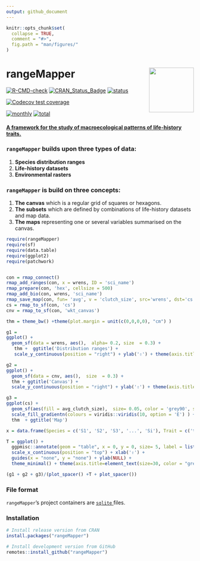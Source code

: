 ```yaml
---
output: github_document
---
```


<!-- README.md is generated from README.Rmd. Please edit that file -->

<!-- 
rmarkdown::render('README.Rmd')
-->

```r
knitr::opts_chunk$set(
  collapse = TRUE,
  comment = "#>",
  fig.path = "man/figures/"
)
```


# rangeMapper <img src="man/figures/logo.png" align="right" alt="" width="120" />

<!-- badges: start -->
[![R-CMD-check](https://github.com/mpio-be/rangeMapper/workflows/R-CMD-check/badge.svg)](https://github.com/mpio-be/rangeMapper/actions)
[![CRAN_Status_Badge](http://www.r-pkg.org/badges/version/rangeMapper)](http://cran.r-project.org/package=rangeMapper)
[![status](https://tinyverse.netlify.com/badge/rangeMapper)](https://CRAN.R-project.org/package=rangeMapper)

[![Codecov test coverage](https://codecov.io/gh/mpio-be/rangeMapper/branch/master/graph/badge.svg)](https://codecov.io/gh/mpio-be/rangeMapper?branch=master)

[![monthly](https://cranlogs.r-pkg.org/badges/rangeMapper)](https://www.rpackages.io/package/rangeMapper) 
[![total](https://cranlogs.r-pkg.org/badges/grand-total/rangeMapper)](https://www.rpackages.io/package/rangeMapper)





<!-- badges: end -->

<h4>
    <a href="https://onlinelibrary.wiley.com/doi/10.1111/j.1466-8238.2011.00739.x" target="_blank">
A framework for the study of macroecological patterns of life-history traits. </a> 
</h4>


### `rangeMapper` builds upon three types of data:   
 1. __Species distribution ranges__   
 2. __Life-history datasets__   
 3. __Environmental rasters__  

### `rangeMapper` is build on three concepts:  
 1. __The canvas__   which is a regular grid of squares or hexagons.   
 2. __The subsets__  which are defined by combinations of life-history datasets and map data.   
 3. __The maps__     representing one or several variables summarised on the canvas.   


```r
require(rangeMapper)
require(sf)
require(data.table)
require(ggplot2)
require(patchwork)


con = rmap_connect()
rmap_add_ranges(con, x = wrens, ID = 'sci_name')
rmap_prepare(con, 'hex', cellsize = 500)
rmap_add_bio(con, wrens, 'sci_name')
rmap_save_map(con, fun= 'avg', v = 'clutch_size', src='wrens', dst='cs')
cs = rmap_to_sf(con, 'cs')
cnv = rmap_to_sf(con, 'wkt_canvas')

thm = theme_bw() +theme(plot.margin = unit(c(0,0,0,0), "cm") )

g1 = 
ggplot() + 
  geom_sf(data = wrens, aes(),  alpha= 0.2, size  = 0.3) + 
   thm +  ggtitle('Distribution ranges') + 
   scale_y_continuous(position = "right") + ylab('⇧') + theme(axis.title=element_text(size=30, color = "grey60") )

g2 = 
ggplot() + 
  geom_sf(data = cnv, aes(),  size  = 0.3) + 
  thm + ggtitle('Canvas') + 
  scale_y_continuous(position = "right") + ylab('⇧') + theme(axis.title=element_text(size=30, color = "grey60") )

g3 = 
ggplot(cs) + 
  geom_sf(aes(fill = avg_clutch_size),  size= 0.05, color = 'grey90', show.legend = FALSE) + 
  scale_fill_gradientn(colours = viridis::viridis(10, option = 'E') ) + 
  thm  + ggtitle('Map')

x = data.frame(Species = c('S1', 'S2', 'S3', '...', 'Si'), Trait = c('t1', 't2', 't3', '...', 'ti'))  

T = ggplot() +
  ggpmisc::annotate(geom = "table", x = 0, y = 0, size= 5, label = list(x) ) + 
  scale_x_continuous(position = "top") + xlab('⇧') + 
  guides(x = "none", y = "none") + ylab(NULL) +
  theme_minimal() + theme(axis.title=element_text(size=30, color = "grey60") ) 

(g1 + g2 + g3)/(plot_spacer() +T + plot_spacer()) 


```

### File format

`rangeMapper`'s project containers are <a href="https://www.sqlite.org/" target="_blank"> `sqlite` </a> files.



### Installation

```r
# Install release version from CRAN
install.packages("rangeMapper")

# Install development version from GitHub
remotes::install_github("rangeMapper")
```


















